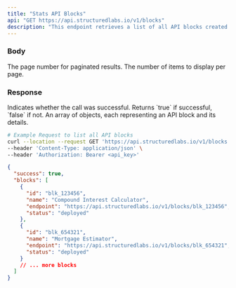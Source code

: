 ```yaml
---
title: "Stats API Blocks"
api: "GET https://api.structuredlabs.io/v1/blocks"
description: "This endpoint retrieves a list of all API blocks created by the user."
---
```


### Body

<ParamField query="page" type="number" optional="true">
  The page number for paginated results.
</ParamField>

<ParamField query="limit" type="number" optional="true">
  The number of items to display per page.
</ParamField>

### Response

<ResponseField name="success" type="boolean">
  Indicates whether the call was successful. Returns `true` if successful,
  `false` if not.
</ResponseField>

<ResponseField name="blocks" type="array">
  An array of objects, each representing an API block and its details.
</ResponseField>

<RequestExample>

```bash Example Request
# Example Request to list all API blocks
curl --location --request GET 'https://api.structuredlabs.io/v1/blocks' \
--header 'Content-Type: application/json' \
--header 'Authorization: Bearer <api_key>'
```

</RequestExample>

<ResponseExample>

```json Response
{
  "success": true,
  "blocks": [
    {
      "id": "blk_123456",
      "name": "Compound Interest Calculator",
      "endpoint": "https://api.structuredlabs.io/v1/blocks/blk_123456",
      "status": "deployed"
    },
    {
      "id": "blk_654321",
      "name": "Mortgage Estimator",
      "endpoint": "https://api.structuredlabs.io/v1/blocks/blk_654321",
      "status": "deployed"
    }
    // ... more blocks
  ]
}
```

</ResponseExample>
